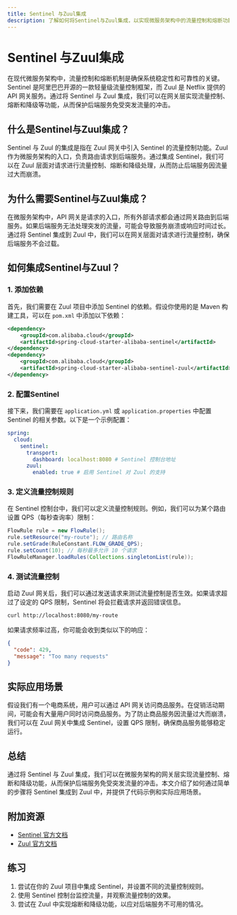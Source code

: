 ```yaml
---
title: Sentinel 与Zuul集成
description: 了解如何将Sentinel与Zuul集成，以实现微服务架构中的流量控制和熔断功能。本文适合初学者，包含详细的步骤和代码示例。
---
```


# Sentinel 与Zuul集成

在现代微服务架构中，流量控制和熔断机制是确保系统稳定性和可靠性的关键。Sentinel 是阿里巴巴开源的一款轻量级流量控制框架，而 Zuul 是 Netflix 提供的 API 网关服务。通过将 Sentinel 与 Zuul 集成，我们可以在网关层实现流量控制、熔断和降级等功能，从而保护后端服务免受突发流量的冲击。

## 什么是Sentinel与Zuul集成？

Sentinel 与 Zuul 的集成是指在 Zuul 网关中引入 Sentinel 的流量控制功能。Zuul 作为微服务架构的入口，负责路由请求到后端服务。通过集成 Sentinel，我们可以在 Zuul 层面对请求进行流量控制、熔断和降级处理，从而防止后端服务因流量过大而崩溃。

## 为什么需要Sentinel与Zuul集成？

在微服务架构中，API 网关是请求的入口，所有外部请求都会通过网关路由到后端服务。如果后端服务无法处理突发的流量，可能会导致服务崩溃或响应时间过长。通过将 Sentinel 集成到 Zuul 中，我们可以在网关层面对请求进行流量控制，确保后端服务不会过载。

## 如何集成Sentinel与Zuul？

### 1. 添加依赖

首先，我们需要在 Zuul 项目中添加 Sentinel 的依赖。假设你使用的是 Maven 构建工具，可以在 `pom.xml` 中添加以下依赖：

```xml
<dependency>
    <groupId>com.alibaba.cloud</groupId>
    <artifactId>spring-cloud-starter-alibaba-sentinel</artifactId>
</dependency>
<dependency>
    <groupId>com.alibaba.cloud</groupId>
    <artifactId>spring-cloud-starter-alibaba-sentinel-zuul</artifactId>
</dependency>
```

### 2. 配置Sentinel

接下来，我们需要在 `application.yml` 或 `application.properties` 中配置 Sentinel 的相关参数。以下是一个示例配置：

```yaml
spring:
  cloud:
    sentinel:
      transport:
        dashboard: localhost:8080 # Sentinel 控制台地址
      zuul:
        enabled: true # 启用 Sentinel 对 Zuul 的支持
```

### 3. 定义流量控制规则

在 Sentinel 控制台中，我们可以定义流量控制规则。例如，我们可以为某个路由设置 QPS（每秒查询率）限制：

```java
FlowRule rule = new FlowRule();
rule.setResource("my-route"); // 路由名称
rule.setGrade(RuleConstant.FLOW_GRADE_QPS);
rule.setCount(10); // 每秒最多允许 10 个请求
FlowRuleManager.loadRules(Collections.singletonList(rule));
```

### 4. 测试流量控制

启动 Zuul 网关后，我们可以通过发送请求来测试流量控制是否生效。如果请求超过了设定的 QPS 限制，Sentinel 将会拦截请求并返回错误信息。

```bash
curl http://localhost:8080/my-route
```

如果请求频率过高，你可能会收到类似以下的响应：

```json
{
  "code": 429,
  "message": "Too many requests"
}
```

## 实际应用场景

假设我们有一个电商系统，用户可以通过 API 网关访问商品服务。在促销活动期间，可能会有大量用户同时访问商品服务。为了防止商品服务因流量过大而崩溃，我们可以在 Zuul 网关中集成 Sentinel，设置 QPS 限制，确保商品服务能够稳定运行。

## 总结

通过将 Sentinel 与 Zuul 集成，我们可以在微服务架构的网关层实现流量控制、熔断和降级功能，从而保护后端服务免受突发流量的冲击。本文介绍了如何通过简单的步骤将 Sentinel 集成到 Zuul 中，并提供了代码示例和实际应用场景。

## 附加资源

- [Sentinel 官方文档](https://sentinelguard.io/zh-cn/docs/introduction.html)
- [Zuul 官方文档](https://github.com/Netflix/zuul/wiki)

## 练习

1. 尝试在你的 Zuul 项目中集成 Sentinel，并设置不同的流量控制规则。
2. 使用 Sentinel 控制台监控流量，并观察流量控制的效果。
3. 尝试在 Zuul 中实现熔断和降级功能，以应对后端服务不可用的情况。
